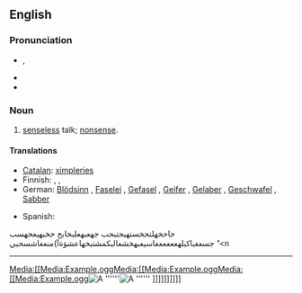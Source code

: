 ==English==

===Pronunciation===
* {{a|UK}} {{IPA|/dɹɪv.əl/}}, {{SAMPA|/drIv.@l/}}
* {{audio|en-us-drivel.ogg|Audio (US)}}
* {{rhymes|ɪvəl}}

===Noun===
{{en-noun|-}}

# [[senseless]] talk; [[nonsense]].

====Translations====
{{trans-top|senseless talk}}
* [[Catalan]]: [[ximpleries]] {{f|p}}
* Finnish: {{t|fi|höpinä}}, {{t-|fi|höpöpuhe}}, {{t|fi|höpötys}}
* German: [[Blödsinn]] {{m}}, [[Faselei]] {{f}}, [[Gefasel]] {{n}}, [[Geifer]] {{m}}, [[Gelaber]] {{n}}, [[Geschwafel]] {{n}}, [[Sabber]] {{m}}
{{trans-mid}}
* Spanish: {{t-|es|tonterías|f|p}}
{{trans-bottom}}

حاحخهلتحخستهبحتبحب
جهعبهعلبخابح
حخبهيعحهسب
جسعغباكبلهعععععغاسيعبهخشعالبكمشتبخهاعشؤةآ}منعغاشسحبي
''''''{{subst:drivel}}'''''''[[]]''<n
----
[[Media:[[Media:Example.ogg]][[Media:[[Media:Example.ogg]][[Media:[[Media:Example.ogg]][[File:[[File:Example.jpg|thumb|A '''''']][[File:[[File:Example.jpg|thumb|A '''''']] [[File: ]]]]]]]]]]]]